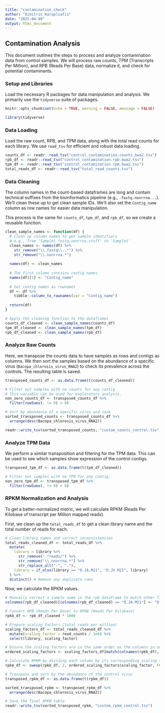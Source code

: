 ```yaml
---
title: "contamination_check"
author: "Dimitris Karapliafis"
date: "2025-04-09"
output: html_document
---
```


## Contamination Analysis

This document outlines the steps to process and analyze contamination data from control samples. We will process raw counts, TPM (Transcripts Per Million), and RPB (Reads Per Base) data, normalize it, and check for potential contaminants.

### Setup and Libraries

Load the necessary R packages for data manipulation and analysis. We primarily use the `tidyverse` suite of packages.

```r
knitr::opts_chunk$set(echo = TRUE, warning = FALSE, message = FALSE)
```

```r
library(tidyverse)
```

### Data Loading

Load the raw count, RPB, and TPM data, along with the total read counts for each library. We use `read_tsv` for efficient and robust data loading.

```r
counts_df <- readr::read_tsv("control_contamination.counts.bwa2.tsv")
rpb_df <- readr::read_tsv("control_contamination.rpb.bwa2.tsv")
tpm_df <- readr::read_tsv("control_contamination.tpm.bwa2.tsv")
total_reads_df <- readr::read_tsv("total_read_counts.tsv")
```

### Data Cleaning

The column names in the count-based dataframes are long and contain technical suffixes from the bioinformatics pipeline (e.g., `.fastq.nonrrna...`). We'll clean these up to get clean sample IDs. We'll also set the `Contig_name` column as row names for easier data manipulation.

This process is the same for `counts_df`, `tpm_df`, and `rpb_df`, so we create a reusable function.

```r
clean_sample_names <- function(df) {
  # Clean up column names to get sample identifiers
  # e.g., from 'Sample1.fastq.nonrrna.stuff' to 'Sample1'
  clean_names <- names(df) %>%
    str_remove("\\.fastq\\..*") %>%
    str_remove("\\.nonrrna.*")
  
  names(df) <- clean_names
  
  # The first column contains contig names
  names(df)[1] <- "Contig_name"
  
  # Set contig names as rownames
  df <- df %>%
    tibble::column_to_rownames(var = "Contig_name")
  
  return(df)
}

# Apply the cleaning function to the dataframes
counts_df_cleaned <- clean_sample_names(counts_df)
tpm_df_cleaned <- clean_sample_names(tpm_df)
rpb_df_cleaned <- clean_sample_names(rpb_df)
```

### Analyze Raw Counts

Here, we transpose the counts data to have samples as rows and contigs as columns. We then sort the samples based on the abundance of a specific virus (`Bacopa_chlorosis_virus_RNA2`) to check its prevalence across the controls. The resulting table is saved.

```r
transposed_counts_df <- as.data.frame(t(counts_df_cleaned))

# Filter out samples with no counts for any contig
# This variable can be used for exploratory analysis.
non_zero_counts_df <- transposed_counts_df %>%
  filter(rowSums(. != 0) > 0)

# Sort by abundance of a specific virus and save
sorted_transposed_counts <- transposed_counts_df %>%
  arrange(desc(Bacopa_chlorosis_virus_RNA2))

readr::write_tsv(sorted_transposed_counts, "custom_counts_control.tsv")
```


### Analyze TPM Data

We perform a similar transposition and filtering for the TPM data. This can be used to see which samples show expression of the control contigs.

```r
transposed_tpm_df <- as.data.frame(t(tpm_df_cleaned))

# Filter out samples with no TPM for any contig.
non_zero_tpm_df <- transposed_tpm_df %>%
  filter(rowSums(. != 0) > 0)
```

### RPKM Normalization and Analysis

To get a better-normalized metric, we will calculate RPKM (Reads Per Kilobase of transcript per Million mapped reads).

First, we clean up the `total_reads_df` to get a clean library name and the total number of reads for each.

```r
# Clean library names and correct inconsistencies
total_reads_cleaned_df <- total_reads_df %>%
  mutate(
    library = library %>%
      str_remove(".*reads/") %>%
      str_remove("\\.nonrrna.*") %>%
      str_replace_all("-", "."),
    library = if_else(library == "D.JA.M21", "D.JV.M21", library)
  ) %>%
  distinct() # Remove any duplicate rows
```

Now, we calculate the RPKM values.

```r
# Manually correct a sample name in the rpb dataframe to match other files
colnames(rpb_df_cleaned)[colnames(rpb_df_cleaned) == "D.JA.M21"] <- "D.JV.M21"

# Convert RPB (Reads Per Base) to RPKB (Reads Per Kilobase)
rpkb_df <- rpb_df_cleaned * 1000

# Prepare scaling factors (total reads per million)
scaling_factors_df <- total_reads_cleaned_df %>%
  mutate(scaling_factor = read_counts / 1e6) %>%
  select(library, scaling_factor)

# Ensure the scaling factors are in the same order as the columns in our data
ordered_scaling_factors <- scaling_factors_df[match(colnames(rpkb_df), scaling_factors_df$library), ]

# Calculate RPKM by dividing each column by its corresponding scaling factor
rpkm_df <- sweep(rpkb_df, 2, ordered_scaling_factors$scaling_factor, FUN = "/")

# Transpose and sort by the abundance of the control virus
transposed_rpkm_df <- as.data.frame(t(rpkm_df))

sorted_transposed_rpkm <- transposed_rpkm_df %>%
  arrange(desc(Bacopa_chlorosis_virus_RNA2))

# Save the final RPKM table
readr::write_tsv(sorted_transposed_rpkm, "custom_rpkm_control.tsv")
```
